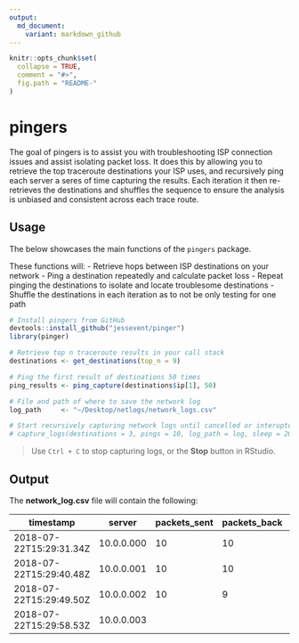 ```yaml
---
output:
  md_document:
    variant: markdown_github
---
```


<!-- README.md is generated from README.Rmd. Please edit that file -->

```r
knitr::opts_chunk$set(
  collapse = TRUE,
  comment = "#>",
  fig.path = "README-"
)
```

# pingers

The goal of pingers is to assist you with troubleshooting ISP connection issues and assist isolating packet loss. It does this by allowing you to retrieve the top traceroute destinations your ISP uses, and recursively ping each server a seres of time capturing the results. Each iteration it then re-retrieves the destinations and shuffles the sequence to ensure the analysis is unbiased and consistent across each trace route.

## Usage

The below showcases the main functions of the `pingers` package. 

These functions will:
- Retrieve hops between ISP destinations on your network
- Ping a destination repeatedly and calculate packet loss
- Repeat pinging the destinations to isolate and locate troublesome destinations 
- Shuffle the destinations in each iteration as to not be only testing for one path

```r
# Install pingers from GitHub
devtools::install_github("jessevent/pinger")
library(pinger)

# Retrieve top n traceroute results in your call stack
destinations <- get_destinations(top_n = 9)

# Ping the first result of destinations 50 times
ping_results <- ping_capture(destinations$ip[1], 50)

# File and path of where to save the network log
log_path     <- "~/Desktop/netlogs/network_logs.csv"

# Start recursively capturing network logs until cancelled or interupted.
# capture_logs(destinations = 3, pings = 10, log_path = log, sleep = 20) 

```

> Use `Ctrl + C` to stop capturing logs, or the **Stop** button in RStudio.

## Output

The **network_log.csv** file will contain the following:

timestamp               | server     | packets_sent | packets_back | packet_loss | packets_lost | ping_min | ping_avg | ping_max | ping_stddev | call_sequence
------------------------|------------|--------------|--------------|-------------|--------------|----------|----------|----------|-------------|--------------
2018-07-22T15:29:31.34Z | 10.0.0.000 | 10           | 10           | 0           | 0            | 2.093    | 3.534    | 8.826    | 1.965       | 1
2018-07-22T15:29:40.48Z | 10.0.0.001 | 10           | 10           | 0           | 0            | 2.697    | 3.948    | 8.649    | 1.667       | 2
2018-07-22T15:29:49.50Z | 10.0.0.002 | 10           | 9            | 10          | 11.1         | 3.366    | 5.083    | 8.163    | 1.381       | 3
2018-07-22T15:29:58.53Z | 10.0.0.003 |              |              |             |              |          |          |          |             | 7